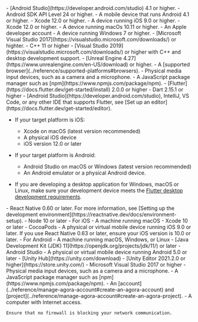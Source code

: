 <PlatformWrapper platform="android">
- [Android Studio](https://developer.android.com/studio) 4.1 or higher.
- Android SDK API Level 24 or higher.
- A mobile device that runs Android 4.1 or higher.
</PlatformWrapper>
<PlatformWrapper platform="ios">
- Xcode 12.0 or higher.
- A device running iOS 9.0 or higher.
</PlatformWrapper>
<PlatformWrapper platform="macos">
- Xcode 12.0 or higher.
- A device running macOs 10.11 or higher.
- An Apple developer account
</PlatformWrapper>
<PlatformWrapper platform="windows">
- A device running Windows 7 or higher.
- [Microsoft Visual Studio 2017](https://visualstudio.microsoft.com/downloads/) or highter.
- C++ 11 or higher
</PlatformWrapper>
<PlatformWrapper platform="unreal">
- [Visual Studio 2019](https://visualstudio.microsoft.com/downloads/) or higher with C++ and desktop development support.
- [Unreal Engine 4.27](https://www.unrealengine.com/en-US/download) or higher.
</PlatformWrapper>
<PlatformWrapper platform="web">
- A [supported browser](../reference/supported-platforms#browsers).
- Physical media input devices, such as a camera and a microphone.
- A JavaScript package manager such as [npm](https://www.npmjs.com/package/npm).
</PlatformWrapper>
<PlatformWrapper platform="flutter">
- [Flutter](https://docs.flutter.dev/get-started/install) 2.0.0 or higher
- Dart 2.15.1 or higher
- [Android Studio](https://developer.android.com/studio), IntelliJ, VS Code, or any other IDE that supports Flutter, see [Set up an editor](https://docs.flutter.dev/get-started/editor).

- If your target platform is iOS:
  - Xcode on macOS (latest version recommended)
  - A physical iOS device
  - iOS version 12.0 or later

- If your target platform is Android:
  - Android Studio on macOS or Windows (latest version recommended)
  - An Android emulator or a physical Android device.

- If you are developing a desktop application for Windows, macOS or Linux, make sure your development device meets the [Flutter desktop development requirements](https://docs.flutter.dev/development/platform-integration/desktop).

</PlatformWrapper>
<PlatformWrapper platform="react-native">
- React Native 0.60 or later. For more information, see [Setting up the development environment](https://reactnative.dev/docs/environment-setup).
- Node 10 or later
- For iOS
    - A machine running macOS
    - Xcode 10 or later
    - CocoaPods
    - A physical or virtual mobile device running iOS 9.0 or later. If you use React Native 0.63 or later, ensure your iOS version is 10.0 or later.
- For Android
    - A machine running macOS, Windows, or Linux
    - [Java Development Kit (JDK) 11](https://openjdk.org/projects/jdk/11/) or later
    - Android Studio
    - A physical or virtual mobile device running Android 5.0 or later
</PlatformWrapper>
<PlatformWrapper platform="unity">
- [Unity Hub](https://unity.com/download)
- [Unity Editor 2021.2.0 or higher](https://store.unity.com/)
- Microsoft Visual Studio 2017 or higher
</PlatformWrapper>
<PlatformWrapper platform="electron">
- Physical media input devices, such as a camera and a microphone.
- A JavaScript package manager such as [npm](https://www.npmjs.com/package/npm).
</PlatformWrapper>
- An <Vg k="COMPANY" /> [account](../reference/manage-agora-account#create-an-agora-account) and [project](../reference/manage-agora-account#create-an-agora-project).
- A computer with Internet access.

    Ensure that no firewall is blocking your network communication.

